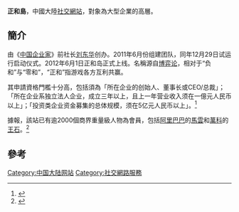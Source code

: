 {{Infobox company 
|name=正和島
|slogan=
|market_information=
|foundation=
|location={{PRC}}[[北京市|北京市]]
|zip_code=
|area_served=
|telephone_no=
|key_people=[[刘东华|刘东华]]（创始人兼CEO）
|industry=网络
|total_asset=
|net_asset=
|market_value=
|num_employees=
|P/E ratio=
|earnings per share=
|Net asset value=
|accounting_period=
|parent=北京汉正和兴信息科技
|major_shareholder=
|divisions=
|subsid=
|homepage= {{URL|https://www.zhisland.com}}
|footnotes=
}}
'''正和島'''，中國大陸[[社交網站|社交網站]]，對象為大型企業的高層。

==簡介==
由《[[中国企业家|中国企业家]]》前社长[[刘东华|刘东华]]创办。2011年6月份组建团队，同年12月29日试运行启动仪式。2012年6月1日正和岛正式上线。名稱源自[[博弈论|博弈论]]，相对于“负和”与“零和”，“正和”指游戏各方互利共赢。

其申請資格門檻十分高，包括須為「所在企业的创始人、董事长或CEO/总裁」；「所在企业系独立法人企业，成立三年以上，且上一年营业收入须在一億元人民币以上」；「投资类企业资金募集的总体规模，须在5亿元人民币以上」。<ref name="qualify">{{cite web| url=https://www.zhisland.com/introduce/ret_qualification| title=岛邻资格| accessdate=2013-07-25| archive-date=2013-07-24| archive-url=https://web.archive.org/web/20130724144308/https://www.zhisland.com/introduce/ret_qualification| dead-url=yes}}</ref>

據報，該站已有逾2000個商界重量級人物為會員，包括[[阿里巴巴|阿里巴巴]]的[[馬雲|馬雲]]和[[萬科|萬科]]的[[王石|王石]]。<ref name="scmp">{{cite news | title=How a public spat exposed China's exclusive 'Facebook' for business elites | work=Focus | date=2013-07-24 | agency=[[SCMP|SCMP]]}}</ref>

==參考==
{{reflist}}

{{Online social networking}}
[[Category:中国大陆网站|Category:中国大陆网站]]
[[Category:社交網路服務|Category:社交網路服務]]